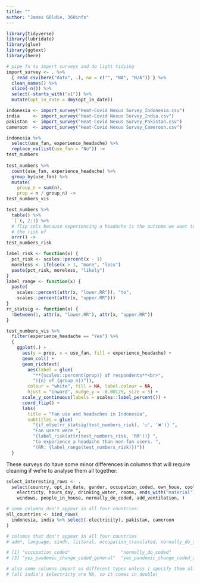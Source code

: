 ```yaml
---
title: ""
author: "James GOldie, 360info"
---
```


```r
library(tidyverse)
library(lubridate)
library(glue)
library(ggtext)
library(here)
```

```r

# pipe fn to import surveys and do light tidying
import_survey <- . %>%
  { read_csv(here("data", .), na = c("", "NA", "N/A")) } %>%
  clean_names() %>%
  slice(-n()) %>%
  select(-starts_with("x1")) %>%
  mutate(opt_in_date = dmy(opt_in_date))

indonesia <- import_survey("Heat-Covid Nexus Survey_Indonesia.csv")
india     <- import_survey("Heat-Covid Nexus Survey_India.csv")
pakistan  <- import_survey("Heat-Covid Nexus Survey_Pakistan.csv")
cameroon  <- import_survey("Heat-Covid Nexus Survey_Cameroon.csv")
```

```r

indonesia %>%
  select(use_fan, experience_headache) %>%
  replace_na(list(use_fan = "No")) ->
test_numbers  
  
test_numbers %>%
  count(use_fan, experience_headache) %>%
  group_by(use_fan) %>%
  mutate(
    group_n = sum(n),
    prop = n / group_n) ->
test_numbers_vis

test_numbers %>%
  table() %>%
  `[`(, 2:1) %>%
  # flip cols because experiencing a headache is the outcome we want to compare
  # the risk of
  orrr() ->
test_numbers_risk

label_risk <- function(x) {
  pct_risk <- scales::percent(x - 1)
  moreless <- ifelse(x > 1, "more", "less")
  paste(pct_risk, moreless, "likely")
}
label_range <- function(x) {
  paste(
    scales::percent(attr(x, "lower.RR")), "to",
    scales::percent(attr(x, "upper.RR")))
}
rr_statsig <- function(x) {
  !between(1, attr(x, "lower.RR"), attr(x, "upper.RR"))
}

test_numbers_vis %>%
  filter(experience_headache == "Yes") %>%
  {
    ggplot(.) +
      aes(y = prop, x = use_fan, fill = experience_headache) +
      geom_col() +
      geom_richtext(
        aes(label = glue(
          "**{scales::percent(prop)} of respondents**<br>",
          "({n} of {group_n})")),
        colour = "white", fill = NA, label.colour = NA,
        hjust = "inward", nudge_y = -0.00125, size = 5) +
      scale_y_continuous(labels = scales::label_percent()) +
      coord_flip() +
      labs(
        title = "Fan use and headaches in Indonesia",
        subtitles = glue(
          "{if_else(rr_statsig(test_numbers_risk), '☑️', '❌')} ",
          "Fan users were ",
          "{label_risk(attr(test_numbers_risk, 'RR'))} ",
          "to experience a headache than non-fan users. ",
          "(RR: {label_range(test_numbers_risk)})"))
  }

```


These surveys do have some minor differences in columns that will require cleaning if we're to analyse them all together:

```r

select_interesting_rows <- .
  select(country, opt_in_date, gender, occupation_coded, own_houe, cool_home,
    electricty, hours_day, drinking_water, rooms, ends_with("material"),
    windows, people_in_house, normally_do_coded, add_ventilation, )

# some columns don't appear in all four countries:
all_countries <- bind_rows(
  indonesia, india %>% select(-electricity), pakistan, cameroon
)

# columns that don't appear in all four countries
# adm*, language, sindh, liitoral, occupation_translated, normally_do_translated, yes_pandemic_change_translated

# [1] "occupation_coded"                   "normally_do_coded"
# [3] "yes_pandemic_change_coded_general"  "yes_pandemic_change_coded_specific"

# also some columns import as different types unless i specify them all!
# (all india's $electricty are NA, so it comes in double)
```